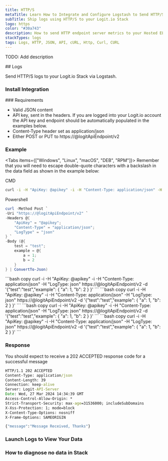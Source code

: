 ```yaml
---
title: HTTP/S
metaTitle: Learn How to Integrate and Configure Logstash to Send HTTP/S Logs
subTitle: Ship logs using HTTP/S to your Logit.io Stack
logo: https
color: "#30a743"
description: How to send HTTP endpoint server metrics to your Hosted ELK Logstash instance. Configure Metricbeat to send HTTP endpoint server metrics to Elasticsearch.
stackTypes: logs
tags: Logs, HTTP, JSON, API, cURL, Http, Curl, CURL
---
```


TODO: Add description

<Steps>
  ## Logs

  Send HTTP/S logs to your Logit.io Stack via Logstash.
  
  ### Install Integration
  <InstallIntegration/>
  ### Requirements

  - Valid JSON content
  - API key, sent in the headers. If you are logged into your Logit.io account the API key and endpoint should be automatically populated in the examples below.
  - Content-Type header set as application/json
  - Either POST or PUT to https://@logitApiEndpoint/v2

  ### Example

  <Tabs items={["Windows", "Linux", "macOS", "DEB", "RPM"]}>
  <Tab>
  Remember that you will need to escape double-quote characters with a backslash in the data field as shown in the example below:
              
  CMD
  ```bash copy
  curl -i -H "ApiKey: @apikey" -i -H "Content-Type: application/json" -H "LogType: json" https://@logitApiEndpoint/v2 -d "{\"test\":\"test\",\"example\": { \"a\": 1, \"b\": 2 } }"
  ```

  Powershell
  ```ps1 copy
  curl -Method Post `
  -Uri "https://@logitApiEndpoint/v2" `
  -Headers @{
      "ApiKey" = "@apikey";
      "Content-Type" = "application/json";
      "LogType" = "json"
  } `
  -Body (@{
      test = "test";
      example = @{
          a = 1;
          b = 2
      }
  } | ConvertTo-Json)
  ```
  </Tab>

  <Tab>
  ```bash copy
  curl -i -H "ApiKey: @apikey" -i -H "Content-Type: application/json" -H "LogType: json" https://@logitApiEndpoint/v2 -d '{"test":"test","example": { "a": 1, "b": 2 } }'
  ```
  </Tab>

  <Tab>
  ```bash copy
  curl -i -H "ApiKey: @apikey" -i -H "Content-Type: application/json" -H "LogType: json" https://@logitApiEndpoint/v2 -d '{"test":"test","example": { "a": 1, "b": 2 } }'
  ```
  </Tab>

  <Tab>
  ```bash copy
  curl -i -H "ApiKey: @apikey" -i -H "Content-Type: application/json" -H "LogType: json" https://@logitApiEndpoint/v2 -d '{"test":"test","example": { "a": 1, "b": 2 } }'
  ```
  </Tab>

  <Tab>
  ```bash copy
  curl -i -H "ApiKey: @apikey" -i -H "Content-Type: application/json" -H "LogType: json" https://@logitApiEndpoint/v2 -d '{"test":"test","example": { "a": 1, "b": 2 } }'
  ```
  </Tab>

  </Tabs>

  ### Response

  You should expect to receive a 202 ACCEPTED response code for a successful message

  ```cmd copy
  HTTP/1.1 202 ACCEPTED
  Content-Type: application/json
  Content-Length: 39
  Connection: keep-alive
  Server: Logit-API-Server
  Date: Wed, 27 Mar 2024 14:34:39 GMT
  Access-Control-Allow-Origin: *
  Strict-Transport-Security: max-age=31536000; includeSubDomains
  X-Xss-Protection: 1; mode=block
  X-Content-Type-Options: nosniff
  X-Frame-Options: SAMEORIGIN

  {"message":"Message Received, Thanks"}
  ```

  ### Launch Logs to View Your Data

  <LaunchVisualizer type="logs" />

  ### How to diagnose no data in Stack

  <DiagnoseNoData />

</Steps>